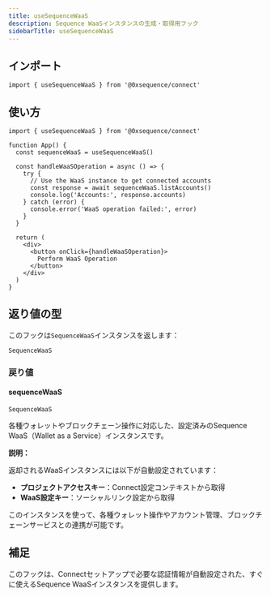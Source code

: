 ```yaml
---
title: useSequenceWaaS
description: Sequence WaaSインスタンスの生成・取得用フック
sidebarTitle: useSequenceWaaS
---
```


## インポート

```tsx
import { useSequenceWaaS } from '@0xsequence/connect'
```

## 使い方

```tsx
import { useSequenceWaaS } from '@0xsequence/connect'

function App() {
  const sequenceWaaS = useSequenceWaaS()
  
  const handleWaaSOperation = async () => {
    try {
      // Use the WaaS instance to get connected accounts      
      const response = await sequenceWaaS.listAccounts()
      console.log('Accounts:', response.accounts)
    } catch (error) {
      console.error('WaaS operation failed:', error)
    }
  }
  
  return (
    <div>
      <button onClick={handleWaaSOperation}>
        Perform WaaS Operation
      </button>
    </div>
  )
}
```

## 返り値の型
このフックは`SequenceWaaS`インスタンスを返します：

```tsx
SequenceWaaS
```

### 戻り値

#### sequenceWaaS
`SequenceWaaS`

各種ウォレットやブロックチェーン操作に対応した、設定済みのSequence WaaS（Wallet as a Service）インスタンスです。

**説明：**

返却されるWaaSインスタンスには以下が自動設定されています：
- **プロジェクトアクセスキー**：Connect設定コンテキストから取得
- **WaaS設定キー**：ソーシャルリンク設定から取得

このインスタンスを使って、各種ウォレット操作やアカウント管理、ブロックチェーンサービスとの連携が可能です。

## 補足
このフックは、Connectセットアップで必要な認証情報が自動設定された、すぐに使えるSequence WaaSインスタンスを提供します。